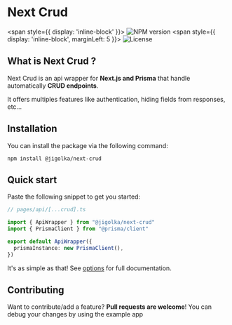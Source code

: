 # Next Crud

<span style={{ display: 'inline-block' }}>
![NPM version](https://img.shields.io/github/package-json/v/jigolka/next-crud?label=npm)
</span>
<span style={{ display: 'inline-block', marginLeft: 5 }}>
![License](https://img.shields.io/npm/l/@jigolka/next-crud)
</span>

## What is Next Crud ?

Next Crud is an api wrapper for **Next.js and Prisma** that handle automatically **CRUD endpoints**.

It offers multiples features like authentication, hiding fields from responses, etc...

## Installation

You can install the package via the following command:

```
npm install @jigolka/next-crud
```

## Quick start

Paste the following snippet to get you started:

```ts
// pages/api/[...crud].ts

import { ApiWrapper } from "@jigolka/next-crud"
import { PrismaClient } from "@prisma/client"

export default ApiWrapper({
  prismaInstance: new PrismaClient(),
})
```

It's as simple as that! See [options](/documentation) for full documentation.

## Contributing

Want to contribute/add a feature? **Pull requests are welcome**!
You can debug your changes by using the example app
